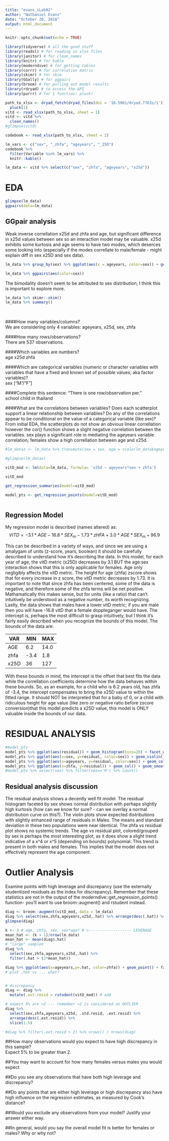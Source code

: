 ```yaml
---
title: "evans_iLab02"
author: "Nathaniel Evans"
date: "October 20, 2018"
output: html_document
---
```


```r
knitr::opts_chunk$set(echo = TRUE)

library(tidyverse) # all the good stuff
library(readxl) # for reading in xlsx files
library(janitor) # for clean_names
library(knitr) # for kable
library(moderndive) # for getting tables
library(corrr) # for correlation matrix
library(skimr) # for skim
library(GGally) # for ggpairs
library(broom) # for pulling out model results
library(rdryad) # to access the API
library(purrr) # for 1 function: pluck!
```

```r
path_to_xlsx <- dryad_fetch(dryad_files(doi = '10.5061/dryad.7763s/1')) %>% 
  pluck(1)
vitd <- read_xlsx(path_to_xlsx, sheet = 1)
vitd <- vitd %>% 
  clean_names()
#glimpse(vitd)

codebook <- read_xlsx(path_to_xlsx, sheet = 2)

lm_vars <- c("sex", "_zhfa", "ageyears", "_25D")
codebook %>% 
  filter(Variable %in% lm_vars) %>% 
  knitr::kable()

lm_data <- vitd %>% select(c("sex", "zhfa", "ageyears", "x25d"))

```

# EDA 


```r
glimpse(lm_data)
ggpairs(data=lm_data)

```

## GGpair analysis  
Weak inverse correllation x25d and zhfa and age, but significant difference in x25d values between sex so an interaction model may be valuable. x25d exhibits some kurtosis and age seems to have two modes, which deserces some looking into (especially if the modes correllate to male/female - might explain diff in sex x25D and sex data). 

```r
lm_data %>% group_by(sex) %>% ggplot(aes(x = ageyears, color=sex)) + geom_density()

lm_data %>% ggpairs(aes(color=sex))
```

The bimodality doesn't seem to be attributed to sex distribution, I think this is important to explore more. 

```r
lm_data %>% skimr::skim()
lm_data %>% summary()

```
<br />

####How many variables/columns? <br />
We are considering only 4 variables: ageyears, x25d, sex, zhfa

####How many rows/observations? <br />
There are 537 observations. 

####Which variables are numbers? <br />
age <int> 
x25d <float>
zhfa <float> 

####Which are categorical variables (numeric or character variables with variables that have a fixed and known set of possible values; aka factor variables)? <br />
sex ["M"/"F"]

####Complete this sentence: "There is one row/observation per." <br />
school child in thailand 

####What are the correlations between variables? Does each scatterplot support a linear relationship between variables? Do any of the correlations appear to be conditional on the value of a categorical variable (like sex)? <br />
From initial EDA, the scatterplots do not show an obvious linear correllation however the cor() function shows a slight negative correlation between the variables. sex plays a significant role in mediating the ageyears variable correlation; females show a high correllation between age and x25d. 


```r
#lm_dataz <- lm_data %>% transmute(sex = sex, age = scale(lm_data$ageyears,center=TRUE, scale=TRUE), hgt_age= scale(lm_data$zhfa,center=TRUE, scale=TRUE), vitD = scale(lm_data$x25d, center=TRUE, scale=TRUE)) 

#glimpse(lm_dataz)

vitD_mod <- lm(data=lm_data, formula= 'x25d ~ ageyears*sex + zhfa')

vitD_mod

get_regression_summaries(model=vitD_mod)

model_pts <- get_regression_points(model=vitD_mod)



```

## Regression Model <br /> 
My regression model is described (names altered) as: 
$$ VITD = -3.1*AGE - 16.8*SEX_m - 1.73*zHFA + 3.0*AGE*SEX_m + 96.9$$


This can be described in a variety of ways, and since we are using a amalygam of units (z-score, years, boolean) it should be carefully described to understand how it's describing the data. In this model, for each year of age, the vitD metric (x25D) decreases by 3.1 BUT the age:sex interaction shows that this is only applicable for females. Age only negligibly affects the vitD metric. The height for age (zhfa) zscore shows that for every increase in z score, the vitD metric decreases by 1.73. It is important to note that since zhfa has been centered, some of the data is negative, and therefore some of the zhfa terms will be net positive. Mathamatically this makes sense, but for units (like a ratio) that can't intuitively be understood as a negative number, its worth recognizing. Lastly, the data shows that males have a lower vitD metric; if you are male then you will have -16.8 vitD that a female doppleganger would have. The intercept is, perhaps the most difficult to grasp intuitively, but I think it's fairly easily described when you recognize the bounds of this model. The bounds of the data are: 


VAR | MIN | MAX
----|-----|----
AGE | 6.2 |14.0
zhfa|-3.4 |1.8
x25D| 36  |127

With these bounds in mind, the intercept is the offset that best fits the data while the correllation coefficients determine how the data behaves within these bounds. So, as an example, for a child who is 6.2 years old, has zhfa of -3.4, the intercept compensates to bring the x25D value to within the fitted range. It should NOT be interpreted that for a baby of 0, or a child with ridiculous height for age value (like zero or negative ratio before zscore conversion)that this model predicts a x25D value, this model is ONLY valuable inside the bounds of our data. 


# RESIDUAL ANALYSIS 


```r
#model_pts
model_pts %>% ggplot(aes(residual)) + geom_histogram(bins=20) + facet_wrap(facets=vars(sex))
model_pts %>% ggplot(aes(x=sex, y=residual, color=sex)) + geom_violin() + geom_point() 
model_pts %>% ggplot(aes(x=ageyears, y=residual, color=sex)) + geom_col() + geom_smooth()
model_pts %>% ggplot(aes(x=zhfa, y=residual)) + geom_col() + geom_smooth()
#model_pts %>% select(sex) %>% filter(sex=='M') %>% count()

```

## Residual analysis discussion 

The residual analysis shows a decently well fit model. The residual histogram faceted by sex shows normal distribution with perhaps slightly high kurtosis (how can we know for sure? - can we overlay a normal distribution curve on this?). The violin plots show expected distributions with slightly enhanced range of residuals in Males. The means and standard deviation in these two populations were near identical. The zhfa vs residual plot shows no systemic trends. The age vs residual plot, colored/grouped by sex is perhaps the most interesting plot, as it does show a slight trend indicative of a x^4 or x^5 (depending on bounds) polynomial. This trend is present in both males and females. This implies that the model does not effectively represent the age component. 

# Outlier Analysis
Examine points with high leverage and discrepancy (use the externally studentized residuals as the index for discrepancy). Remember that these statistics are not in the output of the moderndive::get_regression_points() function- you'll want to use  broom::augment() and rstudent instead.

```r
diag <- broom::augment(vitD_mod, data = lm_data)
diag %>% select(sex,zhfa,ageyears,x25d,.hat) %>% arrange(desc(.hat)) %>% head()
glimpse(diag)

k <- 3 # age, zhfa, sex, sex*age? # <------------------- LEVERAGE
mean_hat <- (k + 1)/nrow(lm_data)
mean_hat <- mean(diag$.hat)
# "large" samples
diag %>% 
  select(sex,zhfa,ageyears,x25d,.hat) %>%
  filter(.hat > (2*mean_hat))

diag %>% ggplot(aes(x=ageyears,y=.hat, color=zhfa)) + geom_point() + facet_wrap(facets=vars(sex)) + geom_abline(slope=0, intercept=mean_hat)
# plot .hat vs ... what? 


# discrepancy
diag <- diag %>% 
  mutate(.ext.resid = rstudent(vitD_mod)) # add 

# expect 5% are >2 --- remember >2 is considered an OUTLIER
diag %>% 
  select(sex,zhfa,ageyears,x25d, .std.resid, .ext.resid) %>% 
  arrange(desc(.ext.resid)) %>% 
  slice(1:5)

#diag %>% filter(.ext.resid > 2) %>% nrows() / nrows(diag)
```

##How many observations would you expect to have high discrepancy in this sample?</br>
Expect 5% to be greater than 2. 

##You may want to account for how many females versus males you would expect</br>


##Do you see any observations that have both high leverage and discrepancy?</br>


##Do any points that are either high leverage or high discrepancy also have high influence on the regression estimates, as measured by Cook's distance?</br>


##Would you exclude any observations from your model? Justify your answer either way.</br>


##In general, would you say the overall model fit is better for females or males? Why or why not?</br>







  